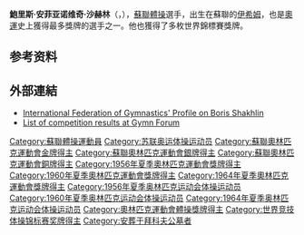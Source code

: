 {{MedalTableTop}}
{{MedalCountry| {{URS}}}}
{{MedalSport| 男子[[體操|體操]]}}
{{MedalGold|[[1956年夏季奧林匹克運動會|1956年墨爾本]]|[[1956年夏季奧林匹克運動會體操比賽|團體賽]]}}
{{MedalGold|[[1956年夏季奧林匹克運動會|1956年墨爾本]]|[[1956年夏季奧林匹克運動會體操比賽|鞍馬]]}}
{{MedalGold|[[1960年夏季奧林匹克運動會|1960年羅馬]]|[[1960年夏季奧林匹克運動會體操比賽|個人全能]]}}
{{MedalGold|[[1960年夏季奧林匹克運動會|1960年羅馬]]|[[1960年夏季奧林匹克運動會體操比賽|鞍馬]]}}
{{MedalGold|[[1960年夏季奧林匹克運動會|1960年羅馬]]|[[1960年夏季奧林匹克運動會體操比賽|跳馬]]}}
{{MedalGold|[[1960年夏季奧林匹克運動會|1960年羅馬]]|[[1960年夏季奧林匹克運動會體操比賽|單槓]]}}
{{MedalGold|[[1964年夏季奧林匹克運動會|1964年東京]]|[[1964年夏季奧林匹克運動會體操比賽|雙槓]]}}
{{MedalSilver|[[1960年夏季奧林匹克運動會|1960年羅馬]]|[[1960年夏季奧林匹克運動會體操比賽|團體賽]]}}
{{MedalSilver|[[1960年夏季奧林匹克運動會|1960年羅馬]]|[[1960年夏季奧林匹克運動會體操比賽|吊環]]}}
{{MedalSilver|[[1964年夏季奧林匹克運動會|1964年東京]]|[[1964年夏季奧林匹克運動會體操比賽|團體賽]]}}
{{MedalSilver|[[1964年夏季奧林匹克運動會|1964年東京]]|[[1964年夏季奧林匹克運動會體操比賽|個人全能]]}}
{{MedalBronze|[[1960年夏季奧林匹克運動會|1960年羅馬]]|[[1960年夏季奧林匹克運動會體操比賽|雙槓]]}}
{{MedalBronze|[[1964年夏季奧林匹克運動會|1964年東京]]|[[1964年夏季奧林匹克運動會體操比賽|吊環]]}}
{{MedalBottom}}

'''鮑里斯·安菲亚诺维奇·沙赫林'''（{{lang-ru|'''Борис Анфиянович Шахлин'''}}，{{bd|1932年|1月27日|2008年|5月30日|catIdx=Shakhlin}}），[[蘇聯|蘇聯]][[體操|體操]]選手，出生在蘇聯的[[伊希姆|伊希姆]]，也是[[奧運|奧運]]史上獲得最多獎牌的選手之一。他也獲得了多枚世界錦標賽獎牌。

== 参考资料 ==
{{reflist}}

== 外部連結 ==
* [https://web.archive.org/web/20070322111414/http://www.fig-gymnastics.com/events/athletes/bio.jsp?ID=684 International Federation of Gymnastics' Profile on Boris Shakhlin]
* [http://www.gymn-forum.net/bios/men/shakhlin.html List of competition results at Gymn Forum] {{Wayback|url=http://www.gymn-forum.net/bios/men/shakhlin.html |date=20210301013501 }}

{{奥林匹克运动会男子体操个人全能冠军}}
{{奥林匹克运动会男子鞍马冠军}}
{{奥林匹克运动会男子跳馬冠军}}
{{奥林匹克运动会男子單槓冠军}}
{{奧林匹克運動會男子雙槓冠軍}}
{{奥林匹克运动会体操比赛男子团体全能冠军|1956}}
{{世界體操錦標賽男子個人全能冠軍}}
{{世界體操錦標賽男子單槓冠軍}}
{{世界體操錦標賽男子雙槓冠軍}}
{{世界體操錦標賽男子鞍馬冠軍}}

{{Authority control}}
{{DEFAULTSORT:Shakhlin, Boris}}
[[Category:蘇聯體操運動員|Category:蘇聯體操運動員]]
[[Category:苏联奥运体操运动员|Category:苏联奥运体操运动员]]
[[Category:蘇聯奧林匹克運動會金牌得主|Category:蘇聯奧林匹克運動會金牌得主]]
[[Category:蘇聯奧林匹克運動會銀牌得主|Category:蘇聯奧林匹克運動會銀牌得主]]
[[Category:蘇聯奧林匹克運動會銅牌得主|Category:蘇聯奧林匹克運動會銅牌得主]]
[[Category:1956年夏季奧林匹克運動會獎牌得主|Category:1956年夏季奧林匹克運動會獎牌得主]]
[[Category:1960年夏季奧林匹克運動會獎牌得主|Category:1960年夏季奧林匹克運動會獎牌得主]]
[[Category:1964年夏季奧林匹克運動會獎牌得主|Category:1964年夏季奧林匹克運動會獎牌得主]]
[[Category:1956年夏季奥林匹克运动会体操运动员|Category:1956年夏季奥林匹克运动会体操运动员]]
[[Category:1960年夏季奥林匹克运动会体操运动员|Category:1960年夏季奥林匹克运动会体操运动员]]
[[Category:1964年夏季奥林匹克运动会体操运动员|Category:1964年夏季奥林匹克运动会体操运动员]]
[[Category:奧林匹克運動會體操獎牌得主|Category:奧林匹克運動會體操獎牌得主]]
[[Category:世界竞技体操锦标赛奖牌得主|Category:世界竞技体操锦标赛奖牌得主]]
[[Category:安葬于拜科夫公墓者|Category:安葬于拜科夫公墓者]]
